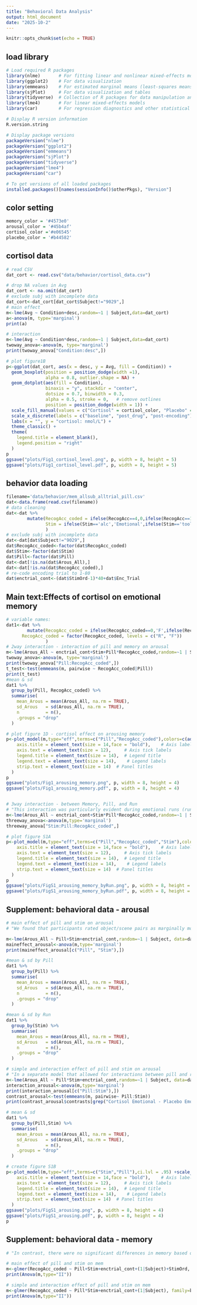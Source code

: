 ```yaml
---
title: "Behavioral Data Analysis"
output: html_document
date: "2025-10-2"
---
```


```r
knitr::opts_chunk$set(echo = TRUE)
```
## load library
```r
# Load required R packages
library(nlme)       # For fitting linear and nonlinear mixed-effects models
library(ggplot2)    # For data visualization
library(emmeans)    # For estimated marginal means (least-squares means)
library(sjPlot)     # For data visualization and tables
library(tidyverse)  # Collection of R packages for data manipulation and visualization
library(lme4)       # For linear mixed-effects models
library(car)        # For regression diagnostics and other statistical functions

# Display R version information
R.version.string

# Display package versions
packageVersion("nlme")
packageVersion("ggplot2")
packageVersion("emmeans")
packageVersion("sjPlot")
packageVersion("tidyverse")
packageVersion("lme4")
packageVersion("car")

# To get versions of all loaded packages
installed.packages()[names(sessionInfo()$otherPkgs), "Version"]
```
## color setting
```r
memory_color = '#4573e0'
arousal_color = '#45b4af'
cortisol_color ='#e06545'
placebo_color = '#b44582' 
```


## cortisol data
```r
# read CSV
dat_cort <- read.csv("data/behavior/cortisol_data.csv")

# drop NA values in Avg
dat_cort <- na.omit(dat_cort)
# exclude subj with incomplete data
dat_cort<-dat_cort[dat_cort$Subject!="9029",]
# main effect
m<-lme(Avg ~ Condition+desc,random=~1 | Subject,data=dat_cort)
a<-anova(m, type='marginal')
print(a)

# interaction
m<-lme(Avg ~ Condition*desc,random=~1 | Subject,data=dat_cort)
twoway_anova<-anova(m, type='marginal')
print(twoway_anova["Condition:desc",])

# plot figure1B
p<-ggplot(dat_cort, aes(x = desc, y = Avg, fill = Condition)) +
  geom_boxplot(position = position_dodge(width =1),
               alpha = 0.8, outlier.shape = NA) +
  geom_dotplot(aes(fill = Condition),
               binaxis = "y", stackdir = "center",
               dotsize = 0.7, binwidth = 0.3,
               alpha = 0.5, stroke = 0,   # remove outlines
               position = position_dodge(width = 1)) +
  scale_fill_manual(values = c("Cortisol" = cortisol_color, "Placebo" = placebo_color)) +
  scale_x_discrete(labels = c("baseline", "post_drug", "post-encoding")) +
  labs(x = "", y = "cortisol: nmol/L") +
  theme_classic() +
  theme(
    legend.title = element_blank(),
    legend.position = "right"
  )
p
ggsave("plots/Fig1_cortisol_level.png", p, width = 8, height = 5)
ggsave("plots/Fig1_cortisol_level.pdf", p, width = 8, height = 5)

```

## behavior data loading
```r
filename='data/behavior/mem_allsub_alltrial_pill.csv'
dat<-data.frame(read.csv(filename))
# data cleaning 
dat<-dat %>%
        mutate(RecogAcc_coded = ifelse(RecogAcc==4,0,ifelse(RecogAcc==1,1,NA)),
               Stim = ifelse(Stim=='alc','Emotional',ifelse(Stim=='tool','Neutral',NA))
               )
# exclude subj with incomplete data
dat<-dat[dat$Subject!="9029",]
dat$RecogAcc_coded<-factor(dat$RecogAcc_coded)
dat$Stim<-factor(dat$Stim)
dat$Pill<-factor(dat$Pill)
dat<-dat[!is.na(dat$Arous_All),]
dat<-dat[!is.na(dat$RecogAcc_coded),]
# re-code encoding trial to 1-80
dat$enctrial_cont<-(dat$StimOrd-1)*40+dat$Enc_Trial
```

## Main text:Effects of cortisol on emotional memory
```r
# variable names:
dat1<-dat %>%
        mutate(RecogAcc_coded = ifelse(RecogAcc_coded==0,'F',ifelse(RecogAcc_coded==1,'R',NA)),
      RecogAcc_coded = factor(RecogAcc_coded, levels = c("R", "F"))
               )
# 2way interaction - interaction of pill and memory on arousal
m<-lme(Arous_All ~ enctrial_cont+Stim+Pill*RecogAcc_coded,random=~1 | Subject,data=dat1)
twoway_anova<-anova(m, type='marginal')
print(twoway_anova["Pill:RecogAcc_coded",])
t_test<-test(emmeans(m, pairwise ~ RecogAcc_coded|Pill))
print(t_test)
#mean & sd
dat1 %>%
  group_by(Pill, RecogAcc_coded) %>%
  summarise(
    mean_Arous = mean(Arous_All, na.rm = TRUE),
    sd_Arous   = sd(Arous_All, na.rm = TRUE),
    n          = n(),
    .groups = "drop"
  )

# plot figure 1D - cortisol effect on arousing memory
p<-plot_model(m,type="eff",terms=c("Pill","RecogAcc_coded"),colors=c(adjustcolor( memory_color, alpha.f = 0.4),adjustcolor( memory_color, alpha.f = 1),memory_color),dodge = .5, ci.lvl = .95, title = "")+  labs(x = "", y = "Arousal",colour="Memory") + theme_classic()  +theme(
    axis.title = element_text(size = 14,face = "bold"),    # Axis labels
    axis.text = element_text(size = 12),     # Axis tick labels
    legend.title = element_text(size = 14),  # Legend title
    legend.text = element_text(size = 14),    # Legend labels
    strip.text = element_text(size = 14)  # Panel titles
  )
p
ggsave("plots/Fig1_arousing_memory.png", p, width = 8, height = 4)
ggsave("plots/Fig1_arousing_memory.pdf", p, width = 8, height = 4)


# 3way interaction - between Memory, Pill, and Run
# "This interaction was particularly evident during emotional runs (run x pill x memory: F(1,4007) = 7.20, p = .007; Figure S1A)."
m<-lme(Arous_All ~ enctrial_cont+Stim*Pill*RecogAcc_coded,random=~1 | Subject,data=dat1)
threeway_anova<-anova(m,type='marginal')
threeway_anova["Stim:Pill:RecogAcc_coded",]

# plot figure S1A
p<-plot_model(m,type="eff",terms=c("Pill","RecogAcc_coded","Stim"),colors=c(adjustcolor( memory_color, alpha.f = 0.4),adjustcolor( memory_color, alpha.f = 1),memory_color),dodge = .5, ci.lvl = .95, title = "")+  labs(x = "", y = "Arousal",colour="Memory") + theme_classic()  +theme(
    axis.title = element_text(size = 14,face = "bold"),    # Axis labels
    axis.text = element_text(size = 12),     # Axis tick labels
    legend.title = element_text(size = 14),  # Legend title
    legend.text = element_text(size = 14),    # Legend labels
    strip.text = element_text(size = 14)  # Panel titles
  )
p
ggsave("plots/FigS1_arousing_memory_byRun.png", p, width = 8, height = 4)
ggsave("plots/FigS1_arousing_memory_byRun.pdf", p, width = 8, height = 4)

```

## Supplement: behavioral data - arousal
```r
# main effect of pill and stim on arousal
# "We found that participants rated object/scene pairs as marginally more arousing under placebo (F(1, 4012) = 3.35, p = .07; placebo: M = 2.04, SD = 0.94; cortisol: M = 1.99, SD = 0.88) and significantly more arousing during emotional runs (F(1, 4012) = 57.19, p < .0001; emotional: M = 2.10, SD = 0.94; neutral: M = 1.93, SD = 0.88). "

m<-lme(Arous_All ~ Pill+Stim+enctrial_cont,random=~1 | Subject, data=dat, na.action=na.omit)
maineffect_arousal<-anova(m,type='marginal')
print(maineffect_arousal[c("Pill", "Stim"),])

#mean & sd by Pill
dat1 %>%
  group_by(Pill) %>%
  summarise(
    mean_Arous = mean(Arous_All, na.rm = TRUE),
    sd_Arous   = sd(Arous_All, na.rm = TRUE),
    n          = n(),
    .groups = "drop"
  )

#mean & sd by Run
dat1 %>%
  group_by(Stim) %>%
  summarise(
    mean_Arous = mean(Arous_All, na.rm = TRUE),
    sd_Arous   = sd(Arous_All, na.rm = TRUE),
    n          = n(),
    .groups = "drop"
  )

# simple and interaction effect of pill and stim on arousal
# "In a separate model that allowed for interactions between pill and run type  (Pill × Run: F(1, 4011) = 4.18, p = .04), we found that this boost in arousal for emotional runs was more evident under placebo conditions (M = 2.15, SD = 0.98) than cortisol conditions (M = 2.06, SD = 0.89; t(4011) = –2.74, p = .03; Supplementary Fig. 1B)."
m<-lme(Arous_All ~ Pill*Stim+enctrial_cont,random=~1 | Subject, data=dat, na.action=na.omit)
interaction_arousal<-anova(m,type='marginal')
print(interaction_arousal[c("Pill:Stim"),])
contrast_arousal<-test(emmeans(m, pairwise~ Pill:Stim))
print(contrast_arousal$contrasts[grep("Cortisol Emotional - Placebo Emotional", contrast_arousal$contrasts$contrast), ])

# mean & sd
dat1 %>%
  group_by(Pill,Stim) %>%
  summarise(
    mean_Arous = mean(Arous_All, na.rm = TRUE),
    sd_Arous   = sd(Arous_All, na.rm = TRUE),
    n          = n(),
    .groups = "drop"
  )

# create figure S1B
p<-plot_model(m,type="eff",terms=c("Stim","Pill"),ci.lvl = .95) +scale_color_manual(  name="",labels=c("Cortisol", "Placebo"),values = c(cortisol_color, placebo_color)) +labs(x = "", y = "Arousal",title="")  +theme_classic()+theme(
    axis.title = element_text(size = 14,face = "bold"),    # Axis labels
    axis.text = element_text(size = 12),     # Axis tick labels
    legend.title = element_text(size = 14),  # Legend title
    legend.text = element_text(size = 14),    # Legend labels
    strip.text = element_text(size = 14)  # Panel titles
  )
ggsave("plots/FigS1_arousing.png", p, width = 8, height = 4)
ggsave("plots/FigS1_arousing.pdf", p, width = 8, height = 4)
p

```

## Supplement: behavioral data - memory
```r
# "In contrast, there were no significant differences in memory based on run or pill (all p > 0.05)."

# main effect of pill and stim on mem
m<-glmer(RecogAcc_coded ~ Pill+Stim+enctrial_cont+(1|Subject)+StimOrd, family=binomial, data=dat)
print(Anova(m,type="II"))

# simple and interaction effect of pill and stim on mem
m<-glmer(RecogAcc_coded ~ Pill*Stim+enctrial_cont+(1|Subject), family=binomial, data=dat)
print(Anova(m,type="II"))

```


